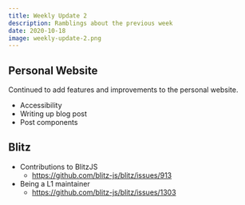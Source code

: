 ```yaml
---
title: Weekly Update 2
description: Ramblings about the previous week
date: 2020-10-18
image: weekly-update-2.png
---
```


## Personal Website

Continued to add features and improvements to the personal website.

- Accessibility
- Writing up blog post
- Post components

## Blitz

- Contributions to BlitzJS
  - https://github.com/blitz-js/blitz/issues/913
- Being a L1 maintainer
  - https://github.com/blitz-js/blitz/issues/1303

